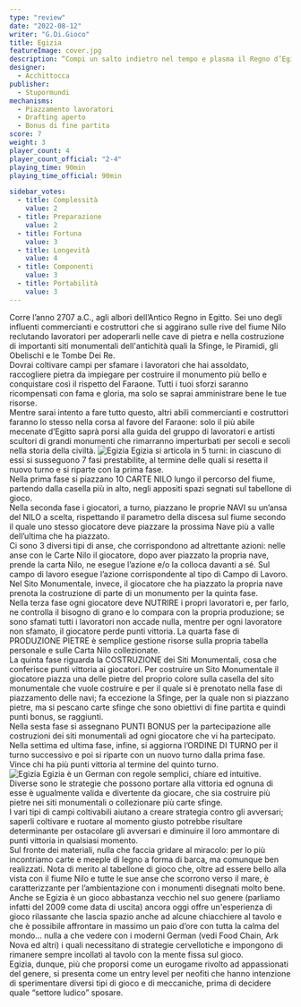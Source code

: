 ```yaml
---
type: "review"
date: "2022-08-12"
writer: "G.Di.Gioco"
title: Egizia
featureImage: cover.jpg
description: “Compi un salto indietro nel tempo e plasma il Regno d’Egitto”
designer:
  - Acchittocca
publisher:
  - Stupormundi
mechanisms:
  - Piazzamento lavoratori
  - Drafting aperto
  - Bonus di fine partita
score: 7
weight: 3
player_count: 4
player_count_official: "2-4"
playing_time: 90min
playing_time_official: 90min

sidebar_votes:
  - title: Complessità
    value: 2
  - title: Preparazione
    value: 2
  - title: Fortuna
    value: 3
  - title: Longevità
    value: 4
  - title: Componenti
    value: 3
  - title: Portabilità
    value: 3
---
```


<Setting>
  Corre l’anno 2707 a.C., agli albori dell’Antico Regno in Egitto. Sei uno degli
  influenti commercianti e costruttori che si aggirano sulle rive del fiume Nilo
  reclutando lavoratori per adoperarli nelle cave di pietra e nella costruzione
  di importanti siti monumentali dell'antichità quali la Sfinge, le Piramidi,
  gli Obelischi e le Tombe Dei Re. <br />
  Dovrai coltivare campi per sfamare i lavoratori che hai assoldato, raccogliere
  pietra da impiegare per costruire il monumento più bello e conquistare così il
  rispetto del Faraone. Tutti i tuoi sforzi saranno ricompensati con fama e gloria,
  ma solo se saprai amministrare bene le tue risorse.
  <br />
  Mentre sarai intento a fare tutto questo, altri abili commercianti e costruttori
  faranno lo stesso nella corsa al favore del Faraone: solo il più abile mecenate
  d’Egitto saprà porsi alla guida del gruppo di lavoratori e artisti scultori di
  grandi monumenti che rimarranno imperturbati per secoli e secoli nella storia della
  civiltà.
</Setting>

<img src="./game1.jpg" alt="Egizia" />

<Rules>
  Egizia si articola in 5 turni: in ciascuno di essi si susseguono 7 fasi
  prestabilite, al termine delle quali si resetta il nuovo turno e si riparte
  con la prima fase.
  <br />
  Nella prima fase si piazzano 10 CARTE NILO lungo il percorso del fiume,
  partendo dalla casella più in alto, negli appositi spazi segnati sul tabellone
  di gioco.
  <br />
  Nella seconda fase i giocatori, a turno, piazzano le proprie NAVI su un’ansa
  del NILO a scelta, rispettando il parametro della discesa sul fiume secondo il
  quale uno stesso giocatore deve piazzare la prossima Nave più a valle
  dell’ultima che ha piazzato.
  <br />
  Ci sono 3 diversi tipi di anse, che corrispondono ad altrettante azioni: nelle
  anse con le Carte Nilo il giocatore, dopo aver piazzato la propria nave,
  prende la carta Nilo, ne esegue l’azione e/o la colloca davanti a sé. Sul
  campo di lavoro esegue l’azione corrispondente al tipo di Campo di Lavoro. Nel
  Sito Monumentale, invece, il giocatore che ha piazzato la propria nave prenota
  la costruzione di parte di un monumento per la quinta fase.
  <br />
  Nella terza fase ogni giocatore deve NUTRIRE i propri lavoratori e, per farlo,
  ne controlla il bisogno di grano e lo compara con la propria produzione; se
  sono sfamati tutti i lavoratori non accade nulla, mentre per ogni lavoratore
  non sfamato, il giocatore perde punti vittoria. La quarta fase di PRODUZIONE
  PIETRE è semplice gestione risorse sulla propria tabella personale e sulle
  Carta Nilo collezionate. <br />
  La quinta fase riguarda la COSTRUZIONE dei Siti Monumentali, cosa che conferisce
  punti vittoria ai giocatori. Per costruire un Sito Monumentale il giocatore piazza
  una delle pietre del proprio colore sulla casella del sito monumentale che vuole
  costruire e per il quale si è prenotato nella fase di piazzamento delle navi; fa
  eccezione la Sfinge, per la quale non si piazzano pietre, ma si pescano carte sfinge
  che sono obiettivi di fine partita e quindi punti bonus, se raggiunti.
  <br />
  Nella sesta fase si assegnano PUNTI BONUS per la partecipazione alle costruzioni
  dei siti monumentali ad ogni giocatore che vi ha partecipato.
  <br />
  Nella settima ed ultima fase, infine, si aggiorna l’ORDINE DI TURNO per il turno
  successivo e poi si riparte con un nuovo turno dalla prima fase.
  <br />
  Vince chi ha più punti vittoria al termine del quinto turno.
  <br />
</Rules>

<img src="./game2.jpg" alt="Egizia" />

<Feedback>
Egizia è un German con regole semplici, chiare ed intuitive.<br/>
Diverse sono le strategie che possono portare alla vittoria ed ognuna di esse è ugualmente valida e divertente da giocare, che sia costruire più pietre nei siti monumentali o collezionare più carte sfinge. <br/>
I vari tipi di campi coltivabili aiutano a creare strategia contro gli avversari; saperli coltivare e ruotare al momento giusto potrebbe risultare determinante per ostacolare gli avversari e diminuire il loro ammontare di punti vittoria in qualsiasi momento.<br/>
Sul fronte dei materiali, nulla che faccia gridare al miracolo: per lo più incontriamo carte e meeple di legno a forma di barca, ma comunque ben realizzati. Nota di merito al tabellone di gioco che, oltre ad essere bello alla vista con il fiume Nilo e tutte le sue anse che scorrono verso il mare, è caratterizzante per l’ambientazione con i monumenti disegnati molto bene.
Anche se Egizia è un gioco abbastanza vecchio nel suo genere (parliamo infatti del 2009 come data di uscita) ancora oggi offre un'esperienza di gioco rilassante che lascia spazio anche ad alcune chiacchiere al tavolo e che è possibile affrontare in massimo un paio d’ore con tutta la calma del mondo… nulla a che vedere con i moderni German (vedi Food Chain, Ark Nova ed altri) i quali necessitano di strategie cervellotiche e impongono di rimanere sempre incollati al tavolo con la mente fissa sul gioco.<br/>
Egizia, dunque, più che proporsi come un eurogame rivolto ad appassionati del genere, si presenta come un entry level per neofiti che hanno intenzione di sperimentare diversi tipi di gioco e di meccaniche, prima di decidere quale “settore ludico” sposare.

</Feedback>

<Instagram id="ChKBgZdDRzm" />
